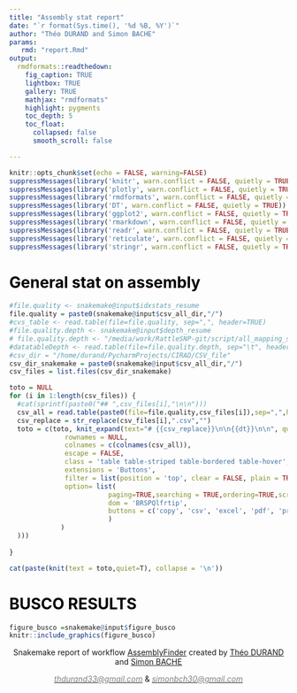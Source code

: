 ```yaml
---
title: "Assembly stat report"
date: "`r format(Sys.time(), '%d %B, %Y')`"
author: "Théo DURAND and Simon BACHE"
params:
   rmd: "report.Rmd"
output:
  rmdformats::readthedown:
    fig_caption: TRUE
    lightbox: TRUE
    gallery: TRUE
    mathjax: "rmdformats"
    highlight: pygments
    toc_depth: 5
    toc_float:
      collapsed: false
      smooth_scroll: false

---
```

<style>

h1,h2,h3,h4,h5,h6,legend{
color: #000000;
}
.footer{
    position:absolute; top:0; right:20px; padding:30px; height:180px
    }
</style>

```r
knitr::opts_chunk$set(echo = FALSE, warning=FALSE)
suppressMessages(library('knitr', warn.conflict = FALSE, quietly = TRUE))
suppressMessages(library('plotly', warn.conflict = FALSE, quietly = TRUE))
suppressMessages(library('rmdformats', warn.conflict = FALSE, quietly = TRUE))
suppressMessages(library('DT', warn.conflict = FALSE, quietly = TRUE))
suppressMessages(library('ggplot2', warn.conflict = FALSE, quietly = TRUE))
suppressMessages(library('rmarkdown', warn.conflict = FALSE, quietly = TRUE))
suppressMessages(library('readr', warn.conflict = FALSE, quietly = TRUE))
suppressMessages(library('reticulate', warn.conflict = FALSE, quietly = TRUE))
suppressMessages(library('stringr', warn.conflict = FALSE, quietly = TRUE))
```
# General stat on assembly{.tabset .tabset-fade}

```r
#file.quality <- snakemake@input$idxstats_resume
file.quality = paste0(snakemake@input$csv_all_dir,"/")
#cvs_table <- read.table(file=file.quality, sep=",", header=TRUE)
#file.quality.depth <- snakemake@input$depth_resume
# file.quality.depth <- "/media/work/RattleSNP-git/script/all_mapping_stats_Depth_resume.csv"
#datatableDepth <- read.table(file=file.quality.depth, sep="\t", header=TRUE)
#csv_dir = "/home/durand/PycharmProjects/CIRAD/CSV_file"
csv_dir_snakemake = paste0(snakemake@input$csv_all_dir,"/")
csv_files = list.files(csv_dir_snakemake)
```


```r
toto = NULL
for (i in 1:length(csv_files)) {
  #cat(sprintf(paste0("## ",csv_files[i],"\n\n")))
  csv_all = read.table(paste0(file=file.quality,csv_files[i]),sep=",",header=TRUE)
  csv_replace = str_replace(csv_files[i],".csv","")
  toto = c(toto, knit_expand(text="# {{csv_replace}}\n\n{{dt}}\n\n", quiet = TRUE , echo =F,message=F,dt = (DT::datatable(csv_all, caption =" Tableau des statistiques des tailles , %N , GC% et profondeur des contigs de l'assemblage",
              rownames = NULL,
              colnames = c(colnames(csv_all)),
              escape = FALSE,
              class = 'table table-striped table-bordered table-hover',
              extensions = 'Buttons',
              filter = list(position = 'top', clear = FALSE, plain = TRUE),
              option= list(
                         paging=TRUE,searching = TRUE,ordering=TRUE,scrollCollapse=FALSE,server = TRUE, autoWidth = TRUE,
                         dom = 'BRSPQlfrtip',
                         buttons = c('copy', 'csv', 'excel', 'pdf', 'print')
                         )
             )
  )))
  
}
```
```r
cat(paste(knit(text = toto,quiet=T), collapse = '\n'))
```


# BUSCO RESULTS{.tabset .tabset-fade}

```r

figure_busco =snakemake@input$figure_busco
knitr::include_graphics(figure_busco)

```


<footer>
        <p style="text-align: center;">Snakemake report of workflow <a target="_blank" href="https://github.com/thdurand4/assembly_finder">AssemblyFinder</a> created by <a target="_blank" href="https://github.com/thdurand4">Théo DURAND</a> and <a target="_blank" href="https://github.com/SimonBache">Simon BACHE</a></p>
        <p style="text-align: center;"><a target="_blank" href = "mailto:thdurand33@gmail.com"><span style="color: #808080;"><em>thdurand33@gmail.com</em></span></a> & <a target="_blank" href = "mailto:simonbch30@gmail.com"><span style="color: #808080;"><em>simonbch30@gmail.com</em></span></a></p>
</footer>
